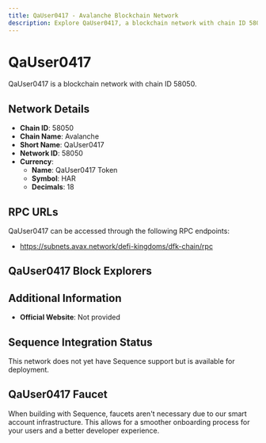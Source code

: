 ```yaml
--- 
title: QaUser0417 - Avalanche Blockchain Network
description: Explore QaUser0417, a blockchain network with chain ID 58050. Learn about its native currency, QaUser0417 Token, and how to interact with the network.
---
```


# QaUser0417

QaUser0417 is a blockchain network with chain ID 58050.

## Network Details

- **Chain ID**: 58050
- **Chain Name**: Avalanche
- **Short Name**: QaUser0417
- **Network ID**: 58050
- **Currency**: 
  - **Name**: QaUser0417 Token
  - **Symbol**: HAR
  - **Decimals**: 18

## RPC URLs

QaUser0417 can be accessed through the following RPC endpoints:

- https://subnets.avax.network/defi-kingdoms/dfk-chain/rpc

## QaUser0417 Block Explorers



## Additional Information

- **Official Website**: Not provided

## Sequence Integration Status

This network does not yet have Sequence support but is available for deployment.

## QaUser0417 Faucet

When building with Sequence, faucets aren't necessary due to our smart account infrastructure. This allows for a smoother onboarding process for your users and a better developer experience.
